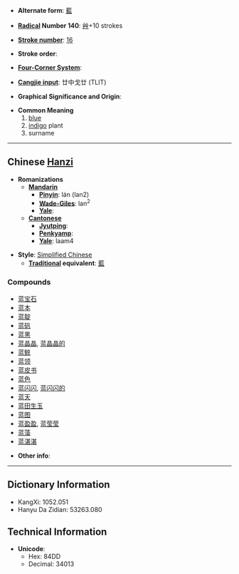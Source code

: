 * '''Alternate form''': [[藍]]

* '''[[Wiktionary:Chinese radical index| Radical]] Number 140''': [[Wiktionary:Chinese radical index 艸|艸]]+10 strokes

* '''[[Wiktionary:Chinese total strokes index|Stroke number]]''': [[Wiktionary:Chinese total strokes index 16|16]]

* '''Stroke order''': 

* '''[[Wiktionary:Chinese four corner index|Four-Corner System]]''': 

* '''[[Wiktionary:Chinese Cangjie index|Cangjie input]]''': 廿中戈廿 (TLIT)

* '''Graphical Significance and Origin''': 

* '''Common Meaning'''
*# [[blue]]
*# [[indigo]] plant
*# surname

----

== Chinese [[Hanzi]] ==

* '''Romanizations'''
** '''[[Mandarin]]'''
*** '''[[Pinyin]]''': lán (lan2)
*** '''[[Wade-Giles]]''': lan<sup>2</sup>
*** '''[[Yale]]''': 
** '''[[Cantonese]]'''
*** '''[[Jyutping]]''':
*** '''[[Penkyamp]]''': 
*** '''[[Yale]]''': laam4

* '''Style''': [[Simplified Chinese]] 
** '''[[Traditional Chinese|Traditional]] equivalent''': [[藍]]

===Compounds===
*[[蓝宝石]]
*[[蓝本]]
*[[蓝靛]]
*[[蓝矾]]
*[[蓝黑]]
*[[蓝晶晶]], [[蓝晶晶的]]
*[[蓝鲸]]
*[[蓝领]]
*[[蓝皮书]]
*[[蓝色]]
*[[蓝闪闪]], [[蓝闪闪的]]
*[[蓝天]]
*[[蓝田生玉]]
*[[蓝图]]
*[[蓝盈盈]], [[蓝莹莹]]
*[[蓝藻]]
*[[蓝湛湛]]

* '''Other info''': 

----

== Dictionary Information ==

* KangXi: 1052.051
* Hanyu Da Zidian: 53263.080

== Technical Information ==

* '''Unicode''':
** Hex: 84DD
** Decimal: 34013